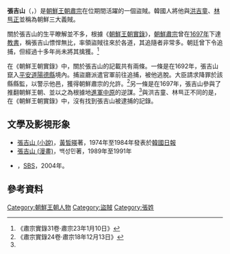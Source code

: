 '''張吉山'''（{{lang-ko|장길산}}，{{bd|？||？||}}）是[[朝鮮王朝|朝鮮王朝]][[朝鮮肅宗|肅宗]]在位期間活躍的一個盜賊。韓國人將他與[[洪吉童|洪吉童]]、[[林巪正|林巪正]]並稱為朝鮮三大義賊。

關於張吉山的生平瞭解並不多，根據《[[朝鮮王朝實錄|朝鮮王朝實錄]]》，[[朝鮮肅宗|朝鮮肅宗]]曾在[[1697年|1697年]]下達[[教書|教書]]，稱張吉山慓悍無比，率領盜賊往來於各道，其追隨者非常多。朝廷曾下令追捕，但經過十多年尚未將其擒獲。<ref name="숙종 23년">《肅宗實錄31卷·肅宗23年1月10日》</ref>

在《朝鮮王朝實錄》中，關於張吉山的記載共有兩條。一條是在1692年，張吉山竄入[[平安道|平安道]][[陽德縣|陽德縣]]境內。捕盜廳派遣官軍前往追捕，被他逃脫。大臣請求降罪於該縣縣監，以警示他邑，獲得朝鮮肅宗的允許。<ref name="숙종 18년">《肅宗實錄24卷·肅宗18年12月13日》</ref>另一條是在1697年，張吉山參與了推翻朝鮮王朝、並以之為根據地[[反清復明|進軍中原]]的逆謀。<ref name="숙종 23년"/>與洪吉童、林巪正不同的是，在《朝鮮王朝實錄》中，沒有找到張吉山被逮捕的記錄。

==文學及影視形象==
*[[張吉山_(小說)|張吉山 (小說)]]，[[黃皙暎|黃皙暎]]著，1974年至1984年發表於[[韓國日報|韓國日報]]
*[[張吉山_(漫畫)|張吉山 (漫畫)]]，백성민著，1989年至1991年
*{{link-ko|張吉山 (電視劇)|장길산 (드라마)}}，[[SBS_(韓國)|SBS]]，2004年。

==參考資料==
{{reflist}}

[[Category:朝鮮王朝人物|Category:朝鮮王朝人物]]
[[Category:盜賊|Category:盜賊]]
[[Category:張姓|Category:張姓]]